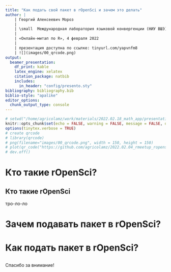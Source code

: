 ```yaml
---
title: "Как подать свой пакет в rOpenSci и зачем это делать"
author: |
    | Георгий Алексеевич Мороз
    | 
    | \small  Международная лаборатория языковой конвергенции (НИУ ВШЭ)
    |
    | «Онлайн-митап по R», 4 февраля 2022
    |
    | презентация доступна по ссылке: tinyurl.com/yapvnfm8
    | ![](images/00_qrcode.png)
output: 
  beamer_presentation:
    df_print: kable
    latex_engine: xelatex
    citation_package: natbib
    includes:
      in_header: "config/presento.sty"
bibliography: bibliography.bib
biblio-style: "apalike"
editor_options: 
  chunk_output_type: console
---
```


```r
# setwd("/home/agricolamz/work/materials/2022.02.18_math_app/presentation")
knitr::opts_chunk$set(echo = FALSE, warning = FALSE, message = FALSE, dev='cairo_pdf')
options(tinytex.verbose = TRUE)
# create qrcode
# library(qrcode)
# png(filename="images/00_qrcode.png", width = 150, height = 150)
# plot(qr_code("https://github.com/agricolamz/2022.02.04_rmeetup_ropensci/raw/master/2022.02.04_moroz_ropensci.pdf"))
# dev.off()
```

[//]: # комментарий

# Кто такие rOpenSci?

## Кто такие rOpenSci
тро-ло-ло

# Зачем подавать пакет в rOpenSci?

# Как подать пакет в rOpenSci?

## {}

\LARGE Спасибо за внимание!

